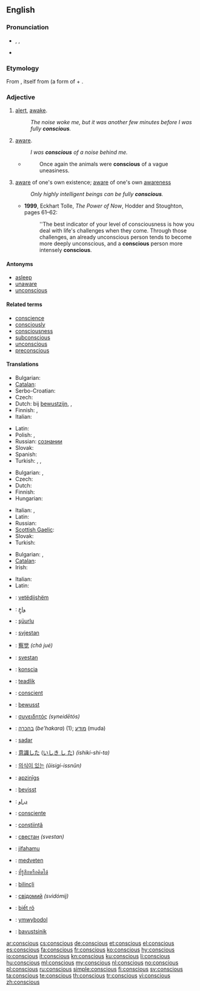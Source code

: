 ==English==
{{rfc-auto}}

===Pronunciation===
* {{enPR|kŏn'shəs}}, {{IPA|/ˈkɒnʃəs/}}, {{X-SAMPA|/"kQnS@s/}}
* {{audio|en-us-conscious.ogg|Audio (US)}}

===Etymology===
From {{etyl|la}} {{term|conscius|lang=la}}, itself from {{term|con-|lang=la}} (a form of {{term|com-||together|lang=la}} + {{term|scire||to know|lang=la}}.

===Adjective===
{{en-adj}}

# [[alert]], [[awake]].
#: ''The noise woke me, but it was another few minutes before I was fully '''conscious'''.''
# [[aware]].
#: ''I was '''conscious''' of a noise behind me.''
#* {{RQ:Orwell Animal Farm|6}}
#*: Once again the animals were '''conscious''' of a vague uneasiness.
# [[aware]] of one's own existence; [[aware]] of one's own [[awareness]]
#: ''Only highly intelligent beings can be fully '''conscious'''.''
#* '''1999''', Eckhart Tolle, ''The Power of Now'', Hodder and Stoughton, pages 61–62:
#*: ''The best indicator of your level of consciousness is how you deal with life's challenges when they come.  Through those challenges, an already unconscious person tends to become more deeply unconscious, and a '''conscious''' person more intensely '''conscious'''.

====Antonyms====
* [[asleep]]
* [[unaware]]
* [[unconscious]]

====Related terms====
* [[conscience]]
* [[consciously]]
* [[consciousness]]
* [[subconscious]]
* [[unconscious]]
* [[preconscious]]

====Translations====
{{trans-top|alert, awake}}
* Bulgarian: {{t|bg|в съзнание}}
* [[Catalan]]: {{t|ca|conscient}}
* Serbo-Croatian: {{t|sh|svjestan|m}}
* Czech: {{t+|cs|při}} {{t-|cs|vědomí}}
* Dutch: bij [[bewustzijn]], {{t|nl|alert}}, {{t|nl|wakker}}
* Finnish: {{t-|fi|hereillä}}, {{t-|fi|taju|alt=tajuissaan}}
* Italian: {{t-|it|cosciente}}
{{trans-mid}}
* Latin: {{t|la|consciens}}
* Polish: {{t|pl|przytomny|m}}, {{t|pl|świadomy|m}}
* Russian: {{t|ru|находяшийся|tr=naxod'áš'ijs'a}} {{t+|ru|в|tr=v}} [[сознание|сознании]]
* Slovak: {{t-|sk|pri}} {{t-|sk|vedomí}}
* Spanish: {{t|es|consciente}}
* Turkish: {{t|tr|ayık}}, {{t|tr|uyanık}}, {{t|tr|farkında}}
{{trans-bottom}}

{{trans-top|aware}}
* Bulgarian: {{t|bg|усещащ}}, {{t|bg|съзнаващ}}
* Czech: {{t-|cs|vědomý}}
* Dutch: {{t+|nl|bewust}}
* Finnish: {{t+|fi|tietoinen}}
* Hungarian: {{t+|hu|tudatos}}
{{trans-mid}}
* Italian: {{t-|it|cosciente}}, {{t+|it|conscio|m}}
* Latin: {{t|la|consciens}}
* Russian: {{t|ru|сознающий|tr=soznajúš'ij}}
* [[Scottish Gaelic]]: {{t-|gd|mothachail|xs=Scottish Gaelic}}
* Slovak: {{t-|sk|vedomý}}
* Turkish: {{t|tr|farkında}}
{{trans-bottom}}

{{trans-top|aware of one's own existence}}
* Bulgarian: {{t|bg|съзнателен}},  {{t|bg|осъзнат}}
* [[Catalan]]: {{t|ca|conscient}}
* Irish: {{t-|ga|comhfhiosach|xs=Irish}}
{{trans-mid}}
* Italian: {{t-|it|cosciente}}
* Latin: {{t|la|consciens}}
{{trans-bottom}}

{{checktrans-top}}
* {{ttbc|sq}}: [[vetëdijshëm]]
* {{ttbc|ar}}: [[واعٍ]]
* {{ttbc|az}}: [[şüurlu]]
* {{ttbc|sh}}: [[svjestan]]
* {{ttbc|zh}}: [[察觉]] ''(chá jué)''
* {{ttbc|sh}}: [[svestan]]
* {{ttbc|eo}}: [[konscia]]
* {{ttbc|et}}: [[teadlik]]
* {{ttbc|fr}}: [[conscient]]
* {{ttbc|de}}: [[bewusst]]
* {{ttbc|el}}: [[συνειδητός]] ''(syneidētós)''
* {{ttbc|he}}: [[בהכרה]] (''be'hakara'') (1); [[מודע]] (muda)
* {{ttbc|id}}: [[sadar]]
{{trans-mid}}
* {{ttbc|ja}}: [[意識した]] ([[いしき し た]]) ''(ishiki-shi-ta)''
* {{ttbc|ko}}: [[의식이 있는]] ''(ŭisigi-issnŭn)''
* {{ttbc|lv}}: [[apzinīgs]]
* {{ttbc|no}}: [[bevisst]]
* {{ttbc|fa}}: [[ﺩﺭﺍﻭ]]
* {{ttbc|pt}}: [[consciente]]
* {{ttbc|ro}}: [[conștiință]]
* {{ttbc|sh}}: [[свестан]] ''(svestan)''
* {{ttbc|sw}}: [[jifahamu]]
* {{ttbc|sv}}: [[medveten]]
* {{ttbc|th}}: [[ที่รู้สึกหรือคิดได้]]
* {{ttbc|tr}}: [[bilinçli]]
* {{ttbc|uk}}: [[свідомий]] ''(svidómij)''
* {{ttbc|vi}}: [[biết rõ]]
* {{ttbc|cy}}: [[ymwybodol]]
* {{ttbc|yi}}: [[bavustsinik]]
{{trans-bottom}}

[[ar:conscious]]
[[cs:conscious]]
[[de:conscious]]
[[et:conscious]]
[[el:conscious]]
[[es:conscious]]
[[fa:conscious]]
[[fr:conscious]]
[[ko:conscious]]
[[hy:conscious]]
[[io:conscious]]
[[it:conscious]]
[[kn:conscious]]
[[ku:conscious]]
[[li:conscious]]
[[hu:conscious]]
[[ml:conscious]]
[[my:conscious]]
[[nl:conscious]]
[[no:conscious]]
[[pl:conscious]]
[[ru:conscious]]
[[simple:conscious]]
[[fi:conscious]]
[[sv:conscious]]
[[ta:conscious]]
[[te:conscious]]
[[th:conscious]]
[[tr:conscious]]
[[vi:conscious]]
[[zh:conscious]]